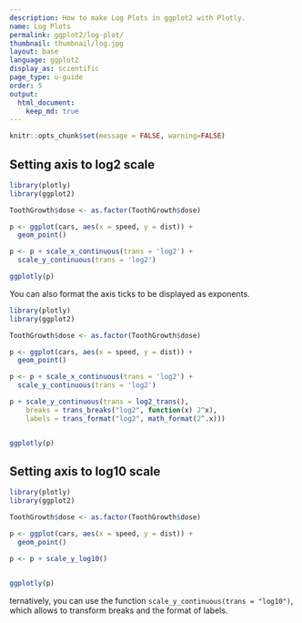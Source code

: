 ```yaml
---
description: How to make Log Plots in ggplot2 with Plotly.
name: Log Plots
permalink: ggplot2/log-plot/
thumbnail: thumbnail/log.jpg
layout: base
language: ggplot2
display_as: scientific
page_type: u-guide
order: 5
output:
  html_document:
    keep_md: true
---
```


```r
knitr::opts_chunk$set(message = FALSE, warning=FALSE)
```

## Setting axis to log2 scale


```r
library(plotly)
library(ggplot2)

ToothGrowth$dose <- as.factor(ToothGrowth$dose)

p <- ggplot(cars, aes(x = speed, y = dist)) + 
  geom_point()

p <- p + scale_x_continuous(trans = 'log2') +
  scale_y_continuous(trans = 'log2')

ggplotly(p)
```


You can also format the axis ticks to be displayed as exponents.


```r
library(plotly)
library(ggplot2)

ToothGrowth$dose <- as.factor(ToothGrowth$dose)

p <- ggplot(cars, aes(x = speed, y = dist)) + 
  geom_point()

p <- p + scale_x_continuous(trans = 'log2') +
  scale_y_continuous(trans = 'log2')

p + scale_y_continuous(trans = log2_trans(),
    breaks = trans_breaks("log2", function(x) 2^x),
    labels = trans_format("log2", math_format(2^.x)))


ggplotly(p)
```

<!--------------------- EXAMPLE BREAK ------------------------->

## Setting axis to log10 scale


```r
library(plotly)
library(ggplot2)

ToothGrowth$dose <- as.factor(ToothGrowth$dose)

p <- ggplot(cars, aes(x = speed, y = dist)) + 
  geom_point()

p <- p + scale_y_log10()


ggplotly(p)
```
ternatively, you can use the function `scale_y_continuous(trans = "log10")`, which allows to transform breaks and the format of labels.

<!--------------------- EXAMPLE BREAK ------------------------->
